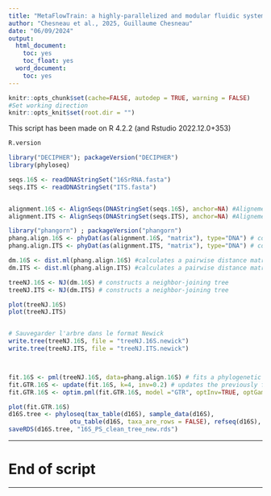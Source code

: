 ```yaml
---
title: "MetaFlowTrain: a highly-parallelized and modular fluidic system to study exometabolite-mediated inter-organismal communication"
author: "Chesneau et al., 2025, Guillaume Chesneau"
date: "06/09/2024"
output:
  html_document:
    toc: yes
    toc_float: yes
  word_document:
    toc: yes
---
```


```r
knitr::opts_chunk$set(cache=FALSE, autodep = TRUE, warning = FALSE)
#Set working direction
knitr::opts_knit$set(root.dir = "") 
```

This script has been made on R 4.2.2 (and Rstudio 2022.12.0+353)
```r
R.version
```

```r

library("DECIPHER"); packageVersion("DECIPHER")
library(phyloseq)

seqs.16S <- readDNAStringSet("16SrRNA.fasta")
seqs.ITS <- readDNAStringSet("ITS.fasta")


alignment.16S <- AlignSeqs(DNAStringSet(seqs.16S), anchor=NA) #Alignement
alignment.ITS <- AlignSeqs(DNAStringSet(seqs.ITS), anchor=NA) #Alignement

library("phangorn") ; packageVersion("phangorn")
phang.align.16S <- phyDat(as(alignment.16S, "matrix"), type="DNA") # converts the aligned sequences into a phangorn data object 
phang.align.ITS <- phyDat(as(alignment.ITS, "matrix"), type="DNA") # converts the aligned sequences into a phangorn data object 

dm.16S <- dist.ml(phang.align.16S) #calculates a pairwise distance matrix between the sequences using maximum likelihood estimation
dm.ITS <- dist.ml(phang.align.ITS) #calculates a pairwise distance matrix between the sequences using maximum likelihood estimation

treeNJ.16S <- NJ(dm.16S) # constructs a neighbor-joining tree
treeNJ.ITS <- NJ(dm.ITS) # constructs a neighbor-joining tree

plot(treeNJ.16S)
plot(treeNJ.ITS)


# Sauvegarder l'arbre dans le format Newick
write.tree(treeNJ.16S, file = "treeNJ.16S.newick")
write.tree(treeNJ.ITS, file = "treeNJ.ITS.newick")



fit.16S <- pml(treeNJ.16S, data=phang.align.16S) # fits a phylogenetic model to the neighbor-joining tree using maximum likelihood estimation
fit.GTR.16S <- update(fit.16S, k=4, inv=0.2) # updates the previously fitted model fit.16S by setting specific parameters, including k and inv. 
fit.GTR.16S <- optim.pml(fit.GTR.16S, model ="GTR", optInv=TRUE, optGamma=TRUE, rearrangement = "stochastic", control = pml.control(trace = 0)) # This line optimizes the phylogenetic model. GTR (General Time Reversible) model and handling inversion and gamma distribution, and uses a stochastic rearrangement method

plot(fit.GTR.16S)
d16S.tree <- phyloseq(tax_table(d16S), sample_data(d16S),
                 otu_table(d16S, taxa_are_rows = FALSE), refseq(d16S), phy_tree(treeNJ.16S))
saveRDS(d16S.tree, "16S_PS_clean_tree_new.rds")
```

*****

# End of script

*****
